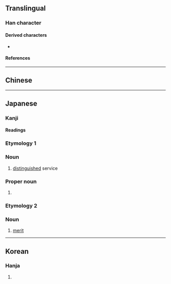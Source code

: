 {{also|勳}}
{{character info/new}}
==Translingual==
{{CJKV-forms|勛|勋|勲|勳}}
===Han character===
{{Han char|rn=19|rad=力|as=13|sn=15|four=|canj=HSF|ids=⿱動灬(GTJK)}}

====Derived characters====
* {{l|mul|[[𤑛]], [[𪮼]], [[𭨌]]}} <!-- Note: [[𤑕]], [[𪴚]], [[𬟓]] is derived from ⿺熏力 not ⿱動灬 -->

====References====
{{Han ref|kx=0149.351|dkj=02463|dj=0337.190|hdz=10381.110|uh=52F2}}

----

==Chinese==
{{zh-see|勛|v}}

----

==Japanese==
{{ja-kanji forms|勲|勳}}

===Kanji===
{{ja-kanji|grade=c|rs=力13|kyu=勳}}

====Readings====
{{ja-readings
|on=くん
|kun=いさお-
}}

===Etymology 1===
{{ja-kanjitab|いさお|yomi=k}}

===Noun===
{{ja-noun|いさお|hhira=いさを}}

# [[distinguished]] service

===Proper noun===
{{ja-pos|いさお|proper|hhira=いさを}}

# {{given name|ja|male|sort=いさお}}

===Etymology 2===
{{ja-kanjitab|くん|yomi=o}}

===Noun===
{{ja-noun|くん}}

# [[merit]]

----

==Korean==

===Hanja===
{{ko-hanja|hangeul=훈|rv=hun|mr=hun}}

# {{rfdef|ko|sort=力13}}